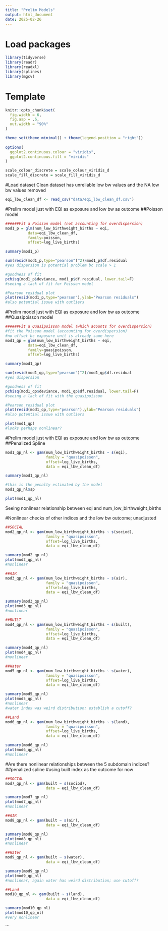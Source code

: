 ```yaml
---
title: "Prelim Models"
output: html_document
date: 2025-02-26
---
```


# Load packages
```r
library(tidyverse)
library(readr)
library(readxl)
library(splines)
library(mgcv)

```

# Template
```r
knitr::opts_chunk$set(
  fig.width = 6,
  fig.asp = .6,
  out.width = "90%"
)

theme_set(theme_minimal() + theme(legend.position = "right"))
 
options(
  ggplot2.continuous.colour = "viridis",
  ggplot2.continuous.fill = "viridis"
)

scale_colour_discrete = scale_colour_viridis_d
scale_fill_discrete = scale_fill_viridis_d
```

#Load dataset
Clean dataset has unreliable low bw values and the NA low bw values removed
```r
eqi_lbw_clean_df <- read_csv("data/eqi_lbw_clean_df.csv")

```

#Prelim model just with EQI as exposure and low bw as outcome
##Poisson model
```r
######Fit a Poisson model (not accounting for overdispersion)
mod1_p = glm(num_low_birthweight_births ~ eqi, 
          data=eqi_lbw_clean_df, 
          family=poisson, 
          offset=log_live_births)

summary(mod1_p)

sum(resid(mod1_p,type="pearson")^2)/mod1_p$df.residual
#yes dispersion is potential problem bc scale > 1

#goodness of fit
pchisq(mod1_p$deviance, mod1_p$df.residual, lower.tail=F)
#seeing a lack of fit for Poisson model

#Pearson residual plot
plot(resid(mod1_p,type="pearson"),ylab="Pearson residuals")
#also potential issue with outliers

```

#Prelim model just with EQI as exposure and low bw as outcome
##Quasipoisson model
```r
######Fit a Quasipoisson model (which acounts for overdispersion)
#fit the Poisson model (accounting for overdispersion)
#no offset bc exposure unit is already same here
mod1_qp = glm(num_low_birthweight_births ~ eqi, 
          data=eqi_lbw_clean_df, 
          family=quasipoisson, 
          offset=log_live_births)

summary(mod1_qp)

sum(resid(mod1_qp,type="pearson")^2)/mod1_qp$df.residual
#yes dispersion 

#goodness of fit
pchisq(mod1_qp$deviance, mod1_qp$df.residual, lower.tail=F)
#seeing a lack of fit with the quasipoisson

#Pearson residual plot
plot(resid(mod1_qp,type="pearson"),ylab="Pearson residuals")
#also potential issue with outliers

plot(mod1_qp)
#looks perhaps nonlinear?

```

#Prelim model just with EQI as exposure and low bw as outcome
##Penalized Spline
```r
mod1_qp_nl <- gam(num_low_birthweight_births ~ s(eqi),
                  family = "quasipoisson",
                  offset=log_live_births,
                  data = eqi_lbw_clean_df)

summary(mod1_qp_nl)

#this is the penalty estimated by the model 
mod1_qp_nl$sp

plot(mod1_qp_nl)

```
Seeing nonlinear relationship between eqi and num_low_birthweight_births

#Nonlinear checks of other indices and the low bw outcome; unadjusted
```r
##SOCIAL
mod2_qp_nl <- gam(num_low_birthweight_births ~ s(sociod), 
                  family = "quasipoisson",
                  offset=log_live_births,
                  data = eqi_lbw_clean_df)

summary(mod2_qp_nl)
plot(mod2_qp_nl)
#nonlinear

##AIR
mod3_qp_nl <- gam(num_low_birthweight_births ~ s(air), 
                  family = "quasipoisson",
                  offset=log_live_births,
                  data = eqi_lbw_clean_df)

summary(mod3_qp_nl)
plot(mod3_qp_nl)
#nonlinear

##BUILT
mod4_qp_nl <- gam(num_low_birthweight_births ~ s(built), 
                  family = "quasipoisson",
                  offset=log_live_births,
                  data = eqi_lbw_clean_df)

summary(mod4_qp_nl)
plot(mod4_qp_nl)
#nonlinear

##Water
mod5_qp_nl <- gam(num_low_birthweight_births ~ s(water), 
                  family = "quasipoisson",
                  offset=log_live_births,
                  data = eqi_lbw_clean_df)

summary(mod5_qp_nl)
plot(mod5_qp_nl)
#nonlinear
#water index was weird distribution; establish a cutoff?

##Land
mod6_qp_nl <- gam(num_low_birthweight_births ~ s(land), 
                  family = "quasipoisson",
                  offset=log_live_births,
                  data = eqi_lbw_clean_df)

summary(mod6_qp_nl)
plot(mod6_qp_nl)
#nonlinear

```

#Are there nonlinear relationships between the 5 subdomain indices?
##penalized spline
#using built index as the outcome for now
```r
##SOCIAL
mod7_qp_nl <- gam(built ~ s(sociod),
                  data = eqi_lbw_clean_df)

summary(mod7_qp_nl)
plot(mod7_qp_nl)
#nonlinear

##AIR
mod8_qp_nl <- gam(built ~ s(air), 
                  data = eqi_lbw_clean_df)

summary(mod8_qp_nl)
plot(mod8_qp_nl)
#nonlinear

##Water
mod9_qp_nl <- gam(built ~ s(water), 
                  data = eqi_lbw_clean_df)

summary(mod9_qp_nl)
plot(mod9_qp_nl)
#nonlinear; again water has weird distribution; use cutoff?

##Land
mod10_qp_nl <- gam(built ~ s(land), 
                  data = eqi_lbw_clean_df)

summary(mod10_qp_nl)
plot(mod10_qp_nl)
#very nonlinear

```

```

